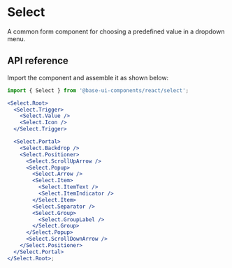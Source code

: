 # Select

<Subtitle>A common form component for choosing a predefined value in a dropdown menu.</Subtitle>
<Meta
  name="description"
  content="A high-quality, unstyled React select component that allows you for choosing a predefined value in a dropdown menu."
/>

<Demo path="./demos/hero" />

## API reference

Import the component and assemble it as shown below:

```jsx title="Anatomy"
import { Select } from '@base-ui-components/react/select';

<Select.Root>
  <Select.Trigger>
    <Select.Value />
    <Select.Icon />
  </Select.Trigger>

  <Select.Portal>
    <Select.Backdrop />
    <Select.Positioner>
      <Select.ScrollUpArrow />
      <Select.Popup>
        <Select.Arrow />
        <Select.Item>
          <Select.ItemText />
          <Select.ItemIndicator />
        </Select.Item>
        <Select.Separator />
        <Select.Group>
          <Select.GroupLabel />
        </Select.Group>
      </Select.Popup>
      <Select.ScrollDownArrow />
    </Select.Positioner>
  </Select.Portal>
</Select.Root>;
```

<Reference
  component="Select"
  parts="Root, Trigger, Value, Icon, Backdrop, Portal, Positioner, Popup, Arrow, Item, ItemText, ItemIndicator, Group, GroupLabel, ScrollUpArrow, ScrollDownArrow, Separator"
/>
